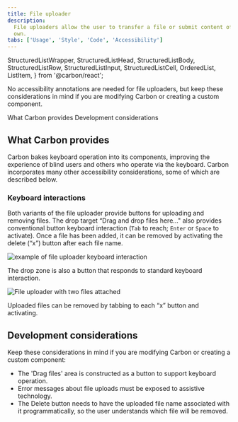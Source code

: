 ```yaml
---
title: File uploader
description:
  File uploaders allow the user to transfer a file or submit content of their
  own.
tabs: ['Usage', 'Style', 'Code', 'Accessibility']
---
```



  StructuredListWrapper,
  StructuredListHead,
  StructuredListBody,
  StructuredListRow,
  StructuredListInput,
  StructuredListCell,
  OrderedList,
  ListItem,
} from '@carbon/react';

<PageDescription>

No accessibility annotations are needed for file uploaders, but keep these
considerations in mind if you are modifying Carbon or creating a custom
component.

</PageDescription>

<AnchorLinks>
  <AnchorLink>What Carbon provides</AnchorLink>
  <AnchorLink>Development considerations</AnchorLink>
</AnchorLinks>

## What Carbon provides

Carbon bakes keyboard operation into its components, improving the experience of
blind users and others who operate via the keyboard. Carbon incorporates many
other accessibility considerations, some of which are described below.

### Keyboard interactions

Both variants of the file uploader provide buttons for uploading and removing
files. The drop target “Drag and drop files here..." also provides conventional
button keyboard interaction (`Tab` to reach; `Enter` or `Space` to activate).
Once a file has been added, it can be removed by activating the delete (“x”)
button after each file name.

<Row>
<Column colLg={8}>

![example of file uploader keyboard interaction](images/file-uploader-accessibility-1.png)

<Caption>
  The drop zone is also a button that responds to standard keyboard interaction.
</Caption>

</Column>
</Row>

<Row>
<Column colLg={8}>

![File uploader with two files attached](images/file-uploader-accessibility-2.png)

<Caption>
  Uploaded files can be removed by tabbing to each “x” button and activating.
</Caption>

</Column>
</Row>

## Development considerations

Keep these considerations in mind if you are modifying Carbon or creating a
custom component:

- The 'Drag files' area is constructed as a button to support keyboard
  operation.
- Error messages about file uploads must be exposed to assistive technology.
- The Delete button needs to have the uploaded file name associated with it
  programmatically, so the user understands which file will be removed.

<A11yStatus layout="table" components="File uploader" />
